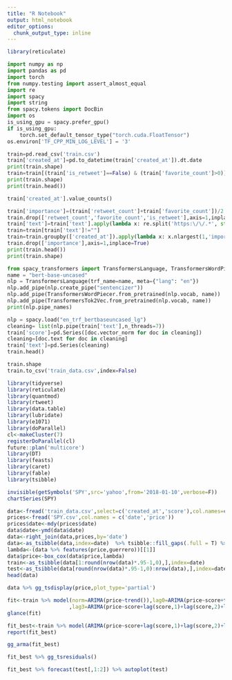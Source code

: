 ```yaml
---
title: "R Notebook"
output: html_notebook
editor_options: 
  chunk_output_type: inline
---
```



```R
library(reticulate)
```

```python
import numpy as np
import pandas as pd
import torch
from numpy.testing import assert_almost_equal
import re
import spacy
import string
from spacy.tokens import DocBin
import os
is_using_gpu = spacy.prefer_gpu()
if is_using_gpu:
    torch.set_default_tensor_type("torch.cuda.FloatTensor")
os.environ['TF_CPP_MIN_LOG_LEVEL'] = '3' 
```

```python
train=pd.read_csv('train.csv')
train['created_at']=pd.to_datetime(train['created_at']).dt.date
print(train.shape)
train=train[(train['is_retweet']==False) & (train['favorite_count']>0)]
print(train.shape)
print(train.head())
```

```python
train['created_at'].value_counts()
```

```python
train['importance']=(train['retweet_count']+train['favorite_count'])/2
train.drop(['retweet_count','favorite_count','is_retweet'],axis=1,inplace=True)
train['text']=train['text'].apply(lambda x: re.split('https:\/\/.*', str(x))[0]).str.replace('[{}]'.format(string.punctuation), '')
train=train[train['text']!=""]
train=train.groupby(['created_at']).apply(lambda x: x.nlargest(1,'importance')).reset_index(drop=True)
train.drop(['importance'],axis=1,inplace=True)
print(train.head())
print(train.shape)
```
```Python
from spacy_transformers import TransformersLanguage, TransformersWordPiecer, TransformersTok2Vec
name = "bert-base-uncased"
nlp = TransformersLanguage(trf_name=name, meta={"lang": "en"})
nlp.add_pipe(nlp.create_pipe("sentencizer"))
nlp.add_pipe(TransformersWordPiecer.from_pretrained(nlp.vocab, name))
nlp.add_pipe(TransformersTok2Vec.from_pretrained(nlp.vocab, name))
print(nlp.pipe_names) 
```


```python
nlp = spacy.load("en_trf_bertbaseuncased_lg")
cleaning= list(nlp.pipe(train['text'],n_threads=7))
train['score']=pd.Series([doc.vector_norm for doc in cleaning])
cleaning=[doc.text for doc in cleaning]
train['text']=pd.Series(cleaning)
train.head()
```
```python
train.shape
train.to_csv('train_data.csv',index=False)
```


```R
library(tidyverse)
library(reticulate)
library(quantmod)
library(rtweet)
library(data.table)
library(lubridate)
library(e1071)
library(doParallel)
cl<-makeCluster(7)
registerDoParallel(cl)
future::plan('multicore')
library(DT)
library(feasts)
library(caret)
library(fable)
library(tsibble)
```

```R
invisible(getSymbols('SPY',src='yahoo',from='2018-01-10',verbose=F))
chartSeries(SPY)
```

```R
data<-fread('train_data.csv',select=c('created_at','score'),col.names=c('date','score'))
prices<-fread('SPY.csv',col.names = c('date','price'))
prices$date<-mdy(prices$date)
data$date<-ymd(data$date)
data<-right_join(data,prices,by='date')
data<-as_tsibble(data,index=date)  %>% tsibble::fill_gaps(.full = T) %>% fill(price,.direction='down') %>% fill(score,.direction = 'down') %>% filter(score>0)
lambda<-(data %>% features(price,guerrero))[[1]]
data$price<-box_cox(data$price,lambda)
train<-as_tsibble(data[1:round(nrow(data)*.95-1,0),],index=date)
test<-as_tsibble(data[round(nrow(data)*.95-1,0):nrow(data),],index=date)
head(data)
```
```R
data %>% gg_tsdisplay(price,plot_type='partial')
```



```R
fit<-train %>% model(norm=ARIMA(price~trend()),lag0=ARIMA(price~score+trend()),lag1=ARIMA(price~score+lag(score,1)+trend()),lag2=ARIMA(price~score+lag(score,1)+lag(score,2)+trend())
                    ,lag3=ARIMA(price~score+lag(score,1)+lag(score,2)+lag(score,4)+trend()),lag4=ARIMA(price~score+lag(score,1)+lag(score,2)+lag(score,4)+lag(score,6)+trend()),nn=NNETAR(price~score))
glance(fit)
```

```R
fit_best<-train %>% model(ARIMA(price~score+lag(score,1)+lag(score,2)+lag(score,4)+lag(score,6)+trend()))
report(fit_best)
```
```R
gg_arma(fit_best)
```

```R
fit_best %>% gg_tsresiduals()
```

```R
fit_best %>% forecast(test[,1:2]) %>% autoplot(test)
```